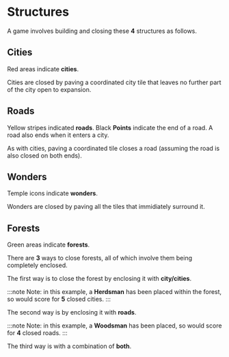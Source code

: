 # Structures

A game involves building and closing these **4** structures as follows.

## Cities

Red areas indicate **cities**.

Cities are closed by paving a coordinated city tile that leaves no further part of the city open to expansion.

## Roads

Yellow stripes indicated **roads**. Black **Points** indicate the end of a road. A road also ends when it enters a city.

As with cities, paving a coordinated tile closes a road (assuming the road is also closed on both ends).

## Wonders

Temple icons indicate **wonders**.

Wonders are closed by paving all the tiles that immidiately surround it.

## Forests

Green areas indicate **forests**.

There are **3** ways to close forests, all of which involve them being completely enclosed.

The first way is to close the forest by enclosing it with **city/cities**.

:::note
Note: in this example, a **Herdsman** has been placed within the forest, so would score for **5** closed cities.
:::

The second way is by enclosing it with **roads**.

:::note
Note: in this example, a **Woodsman** has been placed, so would score for **4** closed roads.
:::

The third way is with a combination of **both**.


